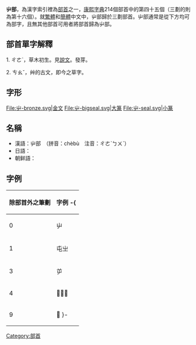 {{Infobox Kangxi radical
|45|uni=5C6E
|meaning=發芽
|prev=尸
|next=山
|pny= chè
|bopo= ㄔㄜˋ
|wade= ch'e4
|jyutping= cit3
|yale= chit
|poj= tia̍t
|onyomi= テツ tetsu
|kunyomi= ひだり hidari
|jp= 屮/てつ tetsu<br />芽生え/めばえ mebae
|hang= 풀, 싹날 pul, ssak nal
|hanja= 철 cheol
}}
'''屮部'''，為漢字索引裡為[[部首|部首]]之一，[[康熙字典|康熙字典]]214個部首中的第四十五個（三劃的則為第十六個）。就[[繁體|繁體]]和[[簡體|簡體]]中文中，屮部歸於三劃部首。屮部通常是從下方均可為部字，且無其他部首可用者將部首歸為屮部。

== 部首單字解釋 ==
1. ㄔㄜˋ，草木初生。見[[說文|說文]]。發芽。

2. ㄘㄠˇ，艸的古文，即今之草字。

== 字形 ==
<gallery>
File:屮-bronze.svg|金文
File:屮-bigseal.svg|大篆
File:屮-seal.svg|小篆
</gallery>

==名稱==
* 漢語：屮部　（拼音：chèbù　注音：ㄔㄜˋㄅㄨˋ）
* 日語：{{lang|ja|屮部　（てつぶ）}}
* 朝鲜語：{{lang|ko|좌부　（屮部）}}

==字例==
{| border="1" cellpadding="3" cellspacing="0" style="border-collapse: collapse;text-align:left;"
! 除部首外之筆劃 !! 字例
-{
|----
| 0 || 屮
|----
| 1 || 屯㞢
|----
| 3 || 屰
|----
| 4 || 𡴉㞣㞷
|----
| 9 || 𡴢
}-
|}

{{康熙部首}}
{{簡體中文部首}}

[[Category:部首|Category:部首]]
{{lang-stub}}
